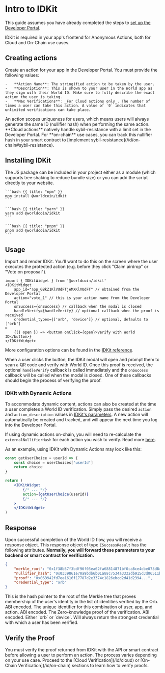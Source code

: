 # Intro to IDKit

<Note>This guide assumes you have already completed the steps to [set up the Developer Portal](/quick-start).</Note>

IDKit is required in your app's frontend for Anonymous Actions, both for Cloud and On-Chain use cases.

## Creating actions

Create an action for your app in the Developer Portal. You must provide the following values:

    -   **Action Name**: The stringified action to be taken by the user.
    -   **Description**: This is shown to your user in the World app as they sign with their World ID. Make sure to fully describe the exact action the user is taking.
    -   **Max Verifications**: _For Cloud actions only_. The number of times a user can take this action. A value of `0` indicates that unlimited verifications can take place.

<Note>
	An action scopes uniqueness for users, which means users will always generate the same ID (nullifier hash) when
	performing the same action. **Cloud actions** natively handle sybil-resistance with a limit set in the Developer
	Portal. For **on-chain** use cases, you can track this nullifier hash in your smart contract to [implement
	sybil-resistance](/id/on-chain#sybil-resistance).
</Note>

## Installing IDKit

The JS package can be included in your project either as a module (which supports tree shaking to reduce bundle size) or you can add the script directly to your website.

<CodeGroup title="Install IDKit">

    ```bash {{ title: "npm" }}
    npm install @worldcoin/idkit
    ```

    ```bash {{ title: "yarn" }}
    yarn add @worldcoin/idkit
    ```

    ```bash {{ title: "pnpm" }}
    pnpm add @worldcoin/idkit
    ```

</CodeGroup>

## Usage

Import and render IDKit. You'll want to do this on the screen where the user executes the protected action (e.g. before they click "Claim airdrop" or "Vote on proposal").

```tsx
import { IDKitWidget } from '@worldcoin/idkit'
<IDKitWidget
	app_id="app_GBkZ1KlVUdFTjeMXKlVUdFT" // obtained from the Developer Portal
	action="vote_1" // this is your action name from the Developer Portal
	onSuccess={onSuccess} // callback when the modal is closed
	handleVerify={handleVerify} // optional callback when the proof is received
	credential_types={['orb', 'device']} // optional, defaults to ['orb']
>
	{({ open }) => <button onClick={open}>Verify with World ID</button>}
</IDKitWidget>
```

More configuration options can be found in the [IDKit reference](/reference/idkit).

When a user clicks the button, the IDKit modal will open and prompt them to scan a QR code and verify with World ID. Once this proof is received, the optional `handleVerify` callback is called immediately and the `onSuccess` callback will be called when the modal is closed.
One of these callbacks should begin the process of verifying the proof.

### IDKit with Dynamic Actions

To accommodate dynamic content, actions can also be created at the time a user completes a World ID verification. Simply pass the desired `action` and `action_description` values in [IDKit's parameters](/reference/idkit#parameters). A new action will automatically be created and tracked, and will appear the next time you log into the Developer Portal.

<Note> If using dynamic actions on-chain, you will need to re-calculate the `externalNullifierHash` for each action you wish to verify. Read more [here](/further-reading/protocol-internals#external-nullifier). </Note>

As an example, using IDKit with Dynamic Actions may look like this:

```jsx
const getUserChoice = userId => {
	const choice = userChoices['userId']
	return choice
}

return (
	<IDKitWidget
        {/* ... */}
		action={getUserChoice(userId)}
        {/* ... */}
    >
    </IDKitWidget>
)
```

## Response

Upon successful completion of the World ID flow, you will receive a response object. This response object of type `ISuccessResult` has the following attributes. **Normally, you will forward these parameters to your backend or smart contract for verification.**

```json {{ title: 'ISuccessResult' }}
{
	"merkle_root": "0x1f38b57f3bdf96f05ea62fa68814871bf0ca8ce4dbe073d8497d5a6b0a53e5e0",
	"nullifier_hash": "0x0339861e70a9bdb6b01a88c7534a3332db915d3d06511b79a5724221a6958fbe",
	"proof": "0x063942fd7ea1616f17787d2e3374c1826ebcd2d41d2394...",
	"credential_type": "orb"
}
```

<Properties>
	<Property name="merkle_root" type="string">
		This is the hash pointer to the root of the Merkle tree that proves membership of the user's identity in the
		list of identities verified by the Orb. ABI encoded.
	</Property>
	<Property name="nullifier_hash" type="string">
		The unique identifier for this combination of user, app, and action. ABI encoded.
	</Property>
	<Property name="proof" type="string">
		The Zero-knowledge proof of the verification. ABI encoded.
	</Property>
	<Property name="credential_type" type='"orb" | "device"'>
		Either `orb` or `device`. Will always return the strongest credential with which a user has been verified.
	</Property>
</Properties>

## Verify the Proof

<Note type="warning">
	You must verify the proof returned from IDKit with the API or smart contract before allowing a user to perform an
	action. The process varies depending on your use case. Proceed to the [Cloud Verification](/id/cloud) or [On-Chain
	Verification](/id/on-chain) sections to learn how to verify proofs.
</Note>
